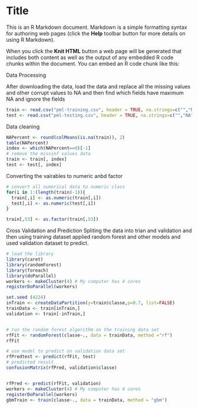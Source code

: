 Title
========================================================

This is an R Markdown document. Markdown is a simple formatting syntax for authoring web pages (click the **Help** toolbar button for more details on using R Markdown).

When you click the **Knit HTML** button a web page will be generated that includes both content as well as the output of any embedded R code chunks within the document. You can embed an R code chunk like this:

Data Processing

After downloading the data, load the data and replace all the missing values and other corrupt values to NA and then find which fields have maximum NA and ignore the fields 

```r
train <- read.csv("pml-training.csv", header = TRUE, na.strings=c("","NA", "#DIV/0!"))
test <- read.csv("pml-testing.csv", header = TRUE, na.strings=c("","NA", "#DIV/0!"))
```

Data cleaning

```r

NAPercent <- round(colMeans(is.na(train)), 2)
table(NAPercent)
index <- which(NAPercent==0)[-1]
# remove the missinf values data
train <- train[, index]
test <- test[, index]
```

Converting the vairables to numeric anbd factor

```r
# convert all numerical data to numeric class
for(i in 1:(length(train)-1)){
  train[,i] <- as.numeric(train[,i])
  test[,i] <- as.numeric(test[,i])
}

train[,53] <- as.factor(train[,53])
```


Cross Validation and Prediction
Spliting the data into trian and validation and then using training dataset applied random forest and other models and used validation dataset to predict.


```r
# load the library
library(caret)
library(randomForest)
library(foreach)
library(doParallel)
workers <- makeCluster(4) # My computer has 4 cores
registerDoParallel(workers)

set.seed (4224)
inTrain <- createDataPartition(y=train$classe,p=0.7, list=FALSE)
trainData <- train[inTrain,]
validation <- train[-inTrain,]


# run the random forest algorithm on the training data set
rfFit <- randomForest(classe~., data = trainData, method ="rf")
rfFit

# use model to predict on validation data set
rfPredtest <- predict(rfFit, test)
# predicted result
confusionMatrix(rfPred, validation$classe)


rfPred <- predict(rfFit, validation)
workers <- makeCluster(4) # My computer has 4 cores
registerDoParallel(workers)
gbmTrain <- train(classe~., data = trainData, method = "gbm")

```


